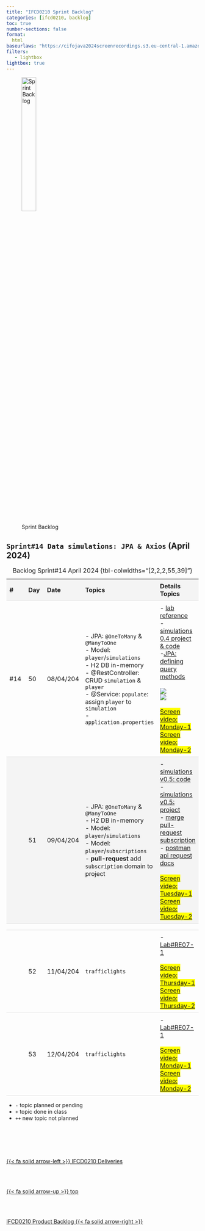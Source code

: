 ```yaml
---
title: "IFCD0210 Sprint Backlog"
categories: [ifcd0210, backlog]
toc: true
number-sections: false
format:
  html
baseurlaws: "https://cifojava2024screenrecordings.s3.eu-central-1.amazonaws.com/"
filters:
   - lightbox
lightbox: true
---
```


<style>

.heatMap th { background:  #f4f4f4;}
tr:nth-child(2) {background-color: #f4f4f4;}

th, td {
  padding: 8px;
  text-align: left;
  border-bottom: 1px solid #ddd;
}

tr:hover {background-color:  #f4f4f4;}

</style>

![Sprint Backlog](/images/home/backlog.jpg){width="30%"}

<div class="heatMap">

::: {.column-page-right}


##  ``Sprint#14 Data simulations: JPA & Axios`` (April 2024)

| # | Day | Date | Topics |  Details Topics |
| -- | -- | -- | -- | -- |
| #14 | 50 | 08/04/204 | - JPA: `@OneToMany` & `@ManyToOne` </br>   - Model: `player`/`simulations` </br> - H2 DB in-memory </br> - @RestController: CRUD `simulation` & `player` </br> - @Service: `populate`: assign `player` to `simulation` </br> - `application.properties` | - [lab reference](https://github.com/AlbertProfe/cifojava2022-3/wiki/Library2:-API-Rest-Author-Book-@OneToMany-CRUD-with-Swagger){.external target='_blank'} </br> - [simulations 0.4 project & code](https://github.com/AlbertProfe/simulations/wiki/simulations-v0.4){.external target='_blank'}</br>  -[JPA: defining query methods](https://docs.spring.io/spring-data/jpa/reference/repositories/query-methods-details.html){.external target='_blank'}  </br> </br> ![](/images/ifcd0210-24/photo_2024-04-05_19-28-10.jpg){.lightbox}</br> ![](/images/ifcd0210-24/onetomany-simulation-player.jpg){.lightbox} </br></br><mark> [Screen video: Monday-1]({{< meta baseurlaws >}}CifjoJava-2024-04-08-1.mp4){.external target='_blank'}<mark>  </br><mark> [Screen video: Monday-2]({{< meta baseurlaws >}}CifjoJava-2024-04-08-2.mp4){.external target='_blank'}<mark>  |
|  | 51 | 09/04/204 |  - JPA: `@OneToMany` & `@ManyToOne`</br> - H2 DB in-memory </br>   - Model: `player`/`simulations` </br> - Model: `player`/`subscriptions` </br> - **pull-request** add `subscription` domain to project    | - [simulations v0.5: code](https://github.com/AlbertProfe/simulations/tree/ad9ed6550d69746d4039a66c3f918123dfbbd93a){.external target='_blank'} </br> - [simulations v0.5: project](https://github.com/AlbertProfe/simulations/wiki/simulations-v0.5){.external target='_blank'} </br> - [merge pull-request subscription](https://github.com/AlbertProfe/simulations/commit/ad9ed6550d69746d4039a66c3f918123dfbbd93a){.external target='_blank'}  </br> - [postman api request docs](https://github.com/AlbertProfe/simulations/commit/ad9ed6550d69746d4039a66c3f918123dfbbd93a){.external target='_blank'}   </br></br><mark> [Screen video: Tuesday-1]({{< meta baseurlaws >}}CifjoJava-2024-04-09-1.mp4){.external target='_blank'}<mark>  </br><mark> [Screen video: Tuesday-2]({{< meta baseurlaws >}}CifjoJava-2024-04-09-2.mp4){.external target='_blank'}<mark>   |
|  |
|  | 52 | 11/04/204 | `trafficlights` |  - [Lab#RE07-1](/reactjs/rjslab7-1.qmd)  </br></br><mark> [Screen video: Thursday-1]({{< meta baseurlaws >}}CifjoJava-2024-04-11-1.mp4){.external target='_blank'}<mark>  </br><mark> [Screen video: Thursday-2]({{< meta baseurlaws >}}CifjoJava-2024-04-11-2.mp4){.external target='_blank'}<mark>   |
|  | 53  | 12/04/204 | `trafficlights` | - [Lab#RE07-1](/reactjs/rjslab7-1.qmd)   </br></br><mark> [Screen video: Monday-1]({{< meta baseurlaws >}}CifjoJava-2024-04-12-1.mp4){.external target='_blank'}<mark>  </br><mark> [Screen video: Monday-2]({{< meta baseurlaws >}}CifjoJava-2024-04-12-2.mp4){.external target='_blank'}<mark>   |
: Backlog Sprint#14 April 2024 {tbl-colwidths="[2,2,2,55,39]"}


:::



::: {.callout-note}
- `-` topic planned or pending
- `+` topic done in class
- `++` new topic not planned
:::


<!--- navLinks -->
<br><br>
<div class=row>
<br>
<div class='column left previous'>
<br>
[{{< fa solid arrow-left >}} IFCD0210 Deliveries](/ifcd0210-24/ifcd0210deliveries-24.qmd)
<br>
</div>
<br>
<div class='column center'>
<br>
[{{< fa solid arrow-up >}} top](#top)
<br>
</div>
<br>
<div class='column right next'>
<br>
[IFCD0210 Product Backlog  {{< fa solid arrow-right >}}](/ifcd0210-24/ifcd0210backlog-product-24.qmd)
<br>
</div>
<br>
</div>
